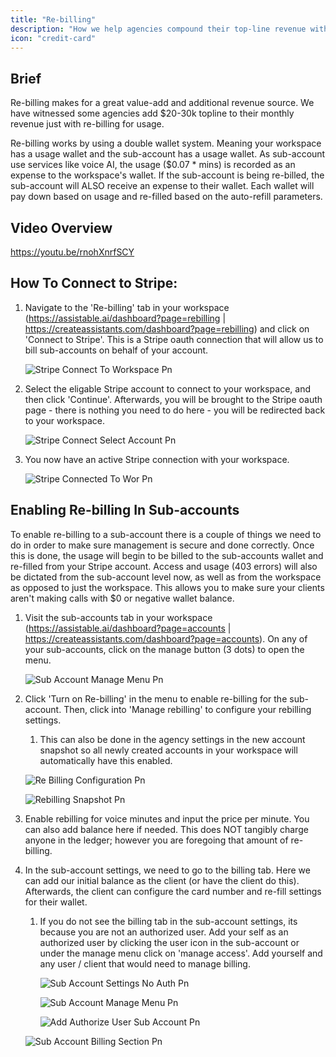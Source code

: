 ```yaml
---
title: "Re-billing"
description: "How we help agencies compound their top-line revenue with usage-based re-billing"
icon: "credit-card"
---
```


## Brief

Re-billing makes for a great value-add and additional revenue source. We have witnessed some agencies add \$20-30k topline to their monthly revenue just with re-billing for usage.

Re-billing works by using a double wallet system. Meaning your workspace has a usage wallet and the sub-account has a usage wallet. As sub-account use services like voice AI, the usage (\$0.07 \* mins) is recorded as an expense to the workspace's wallet. If the sub-account is being re-billed, the sub-account will ALSO receive an expense to their wallet. Each wallet will pay down based on usage and re-filled based on the auto-refill parameters.

## Video Overview

https://youtu.be/rnohXnrfSCY

## How To Connect to Stripe:

1. Navigate to the 'Re-billing' tab in your workspace (https://assistable.ai/dashboard?page=rebilling | https://createassistants.com/dashboard?page=rebilling) and click on 'Connect to Stripe'. This is a Stripe oauth connection that will allow us to bill sub-accounts on behalf of your account.

   ![Stripe Connect To Workspace Pn](/images/stripe-connect-to-workspace.png)
2. Select the eligable Stripe account to connect to your workspace, and then click 'Continue'. Afterwards, you will be brought to the Stripe oauth page - there is nothing you need to do here - you will be redirected back to your workspace.

   ![Stripe Connect Select Account Pn](/images/stripe-connect-select-account.png)
3. You now have an active Stripe connection with your workspace.

   ![Stripe Connected To Wor Pn](/images/stripe-connected-to-wor.png)

## Enabling Re-billing In Sub-accounts

To enable re-billing to a sub-account there is a couple of things we need to do in order to make sure management is secure and done correctly. Once this is done, the usage will begin to be billed to the sub-accounts wallet and re-filled from your Stripe account. Access and usage (403 errors) will also be dictated from the sub-account level now, as well as from the workspace as opposed to just the workspace. This allows you to make sure your clients aren't making calls with \$0 or negative wallet balance.

1. Visit the sub-accounts tab in your workspace (https://assistable.ai/dashboard?page=accounts | https://createassistants.com/dashboard?page=accounts). On any of your sub-accounts, click on the manage button (3 dots) to open the menu.

   ![Sub Account Manage Menu Pn](/images/sub-account-manage-menu.png)
2. Click 'Turn on Re-billing' in the menu to enable re-billing for the sub-account. Then, click into 'Manage rebilling' to configure your rebilling settings.
   1. This can also be done in the agency settings in the new account snapshot so all newly created accounts in your workspace will automatically have this enabled.

   ![Re Billing Configuration Pn](/images/re-billing-configuration.png)

   ![Rebilling Snapshot Pn](/images/rebilling-snapshot-.png)
3. Enable rebilling for voice minutes and input the price per minute. You can also add balance here if needed. This does NOT tangibly charge anyone in the ledger; however you are foregoing that amount of re-billing.
4. In the sub-account settings, we need to go to the billing tab. Here we can add our initial balance as the client (or have the client do this). Afterwards, the client can configure the card number and re-fill settings for their wallet.
   1. If you do not see the billing tab in the sub-account settings, its because you are not an authorized user. Add your self as an authorized user by clicking the user icon in the sub-account or under the manage menu click on 'manage access'. Add yourself and any user / client that would need to manage billing.

      ![Sub Account Settings No Auth Pn](/images/sub-account-settings-no-auth.png)

      ![Sub Account Manage Menu Pn](/images/sub-account-manage-menu-.png)

      ![Add Authorize User Sub Account Pn](/images/add-authorize-user-sub-account.png)

   ![Sub Account Billing Section Pn](/images/sub-account-billing-section.png)